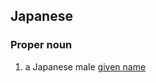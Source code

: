 ==Japanese==
{{ja-kanjitab|悠|治}}

===Proper noun===
{{ja-pos|proper|ゆうじ}}

# a Japanese male [[given name]]